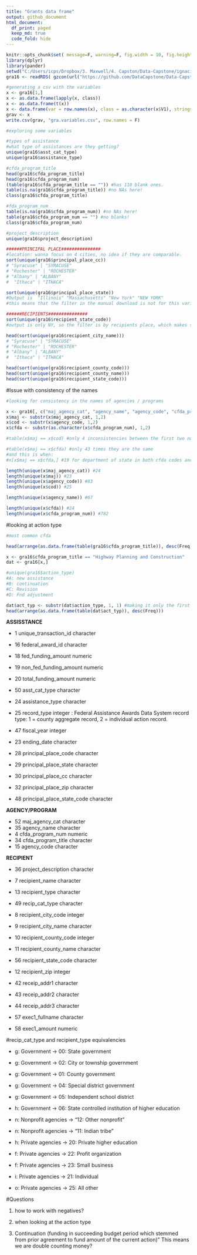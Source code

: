 ```yaml
---
title: "Grants data frame"
output: github_document
html_document:
  df_print: paged
  keep_md: true
  code_fold: hide
---
```


```r
knitr::opts_chunk$set( message=F, warning=F, fig.width = 10, fig.height = 10 )
library(dplyr)
library(pander)
setwd("C:/Users/icps/Dropbox/3. Maxwell/4. Capston/Data-Capstone/ignacio")
gra16 <- readRDS( gzcon(url("https://github.com/DataCapstone/Data-Capstone/blob/master/Raw-Data/NYgra16.rds?raw=true")))


```


```r
#generating a csv with the variables
x <- gra16[1,]
x <- as.data.frame(lapply(x, class))
x <- as.data.frame(t(x))
x <- data.frame(var = row.names(x), class = as.character(x$V1), stringsAsFactors = F)
grav <- x
write.csv(grav, "gra.variables.csv", row.names = F)

```

```r
#exploring some variables

#types of assistance
#what type of assistances are they getting?
unique(gra16$asst_cat_type)
unique(gra16$assistance_type)

#cfda_program_title
head(gra16$cfda_program_title)
head(gra16$cfda_program_num)
(table(gra16$cfda_program_title == "")) #has 110 blank ones.
table(is.na(gra16$cfda_program_title)) #no NAs here!
class(gra16$cfda_program_title)

#fda_program_num
table(is.na(gra16$cfda_program_num)) #no NAs here!
table(gra16$cfda_program_num == "") #no blanks!
class(gra16$cfda_program_num)

#project_description
unique(gra16$project_description)

######PRINCIPAL PLACE###############
#location: wanna focus on 4 cities, no idea if they are comparable.
sort(unique(gra16$principal_place_cc))
# "Syracuse" | "SYRACUSE"   
# "Rochester" | "ROCHESTER"
# "Albany" | "ALBANY"
#  "Ithaca" | "ITHACA" 

sort(unique(gra16$principal_place_state)) 
#Output is  "Illinois" "Massachusetts" "New York" "NEW YORK"
#this means that the filter in the manual download is not for this variable. 

######RECIPIENTS###############
sort(unique(gra16$recipient_state_code)) 
#output is only NY, so the filter is by recipients place, which makes sense because if we are an IDA we should care about the recipient not the pop.

head(sort(unique(gra16$recipient_city_name)))
# "Syracuse" | "SYRACUSE"   
# "Rochester" | "ROCHESTER"
# "Albany" | "ALBANY"
#  "Ithaca" | "ITHACA" 

head(sort(unique(gra16$recipient_county_code)))
head(sort(unique(gra16$recipient_county_name)))
head(sort(unique(gra16$recipient_state_code)))

```

#Issue with consistency of the names
```r
#looking for consistency in the names of agencies / programs

x <- gra16[, c("maj_agency_cat", "agency_name", "agency_code", "cfda_program_num", "cfda_program_title")]
x$maj <- substr(x$maj_agency_cat, 1,2)
x$cod <- substr(x$agency_code, 1,2)
x$cfda <- substr(as.character(x$cfda_program_num), 1,2)

#table(x$maj == x$cod) #only 4 inconsistencies between the first two numbers of agency maj and agency code.

#table(x$maj == x$cfda) #only 43 times they are the same
#and this is when:
#x[x$maj == x$cfda,] #19 for department of state in both cfda codes and agency code

length(unique(x$maj_agency_cat)) #24
length(unique(x$maj)) #23
length(unique(x$agency_code)) #83
length(unique(x$cod)) #25

length(unique(x$agency_name)) #67

length(unique(x$cfda)) #24
length(unique(x$cfda_program_num)) #782

```


#looking at action type

```r
#most common cfda

head(arrange(as.data.frame(table(gra16$cfda_program_title)), desc(Freq)))

x <- gra16$cfda_program_title == "Highway Planning and Construction"
dat <- gra16[x,]

#unique(gra16$action_type)
#A: new assistance
#B: continuation
#C: Revision
#D: Fnd adjustment

dat$act_typ <- substr(dat$action_type, 1, 1) #making it only the first code letter
head(arrange(as.data.frame(table(dat$act_typ)), desc(Freq)))

```



**ASSISSTANCE**

* 1	unique_transaction_id	character
* 16	federal_award_id	character

* 18	fed_funding_amount	numeric
* 19	non_fed_funding_amount	numeric
* 20	total_funding_amount	numeric

* 50	asst_cat_type	character
* 24	assistance_type	character
* 25	record_type	integer             :  Federal Assistance Awards Data System record type: 1 = county aggregate record, 2 = individual action record.
* 47	fiscal_year	integer

* 23	ending_date	character

* 28	principal_place_code	character
* 29	principal_place_state	character
* 30	principal_place_cc	character
* 32	principal_place_zip	character
* 48	principal_place_state_code	character

**AGENCY/PROGRAM**

* 52	maj_agency_cat	character
* 35	agency_name	character
* 4	  cfda_program_num	numeric
* 34	cfda_program_title	character
* 15	agency_code	character

**RECIPIENT**

* 36	project_description	character
* 7	recipient_name	character
* 13	recipient_type	character
* 49	recip_cat_type	character

* 8	recipient_city_code	integer
* 9	recipient_city_name	character
* 10	recipient_county_code	integer
* 11	recipient_county_name	character
* 56	recipient_state_code	character
* 12	recipient_zip	integer
* 42	receip_addr1	character
* 43	receip_addr2	character
* 44	receip_addr3	character

* 57	exec1_fullname	character
* 58	exec1_amount	numeric


#recip_cat_type and recipient_type equivalencies

* g: Government -> 00: State government           
* g: Government -> 02: City or township government
* g: Government -> 01: County government
* g: Government -> 04: Special district government
* g: Government -> 05: Independent school district
* h: Government -> 06: State controlled institution of higher education
 
* n: Nonprofit agencies -> "12: Other nonprofit"                                 
* n: Nonprofit agencies -> "11: Indian tribe"                                    

* h: Private agencies -> 20: Private higher education
* f: Private agencies -> 22: Profit organization
* f: Private agencies -> 23: Small business
* i: Private agencies -> 21: Individual
* o: Private agencies -> 25: All other


#Questions

1. how to work with negatives?

2. when looking at the action type 

3. Continuation (funding in succeeding budget period which stemmed from prior agreement to fund amount of the current action)"  This means we are double counting money?

 
                                


